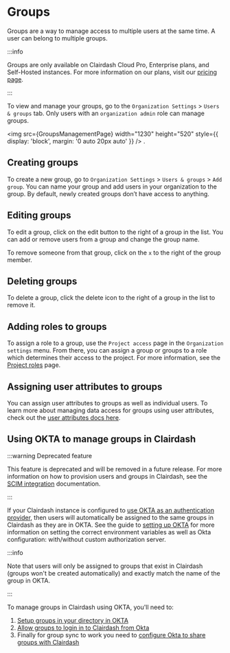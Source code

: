 
# Groups

Groups are a way to manage access to multiple users at the same time. A user can belong to multiple groups.

:::info

Groups are only available on Clairdash Cloud Pro, Enterprise plans, and Self-Hosted instances. For more information on our plans, visit our [pricing page](https://www.clairdash.com/pricing).

:::

To view and manage your groups, go to the `Organization Settings` > `Users & groups` tab. Only users with an `organization admin` role can manage groups.

<img
  src={GroupsManagementPage}
  width="1230"
  height="520"
  style={{ display: 'block', margin: '0 auto 20px auto' }}
/>
.

## Creating groups

To create a new group, go to `Organization Settings` > `Users & groups` > `Add group`. You can name your group and add users in your organization to the group. By default, newly created groups don’t have access to anything.

## Editing groups

To edit a group, click on the edit button to the right of a group in the list. You can add or remove users from a group and change the group name.

To remove someone from that group, click on the `x` to the right of the group member.

## Deleting groups

To delete a group, click the delete icon to the right of a group in the list to remove it.

## Adding roles to groups

To assign a role to a group, use the `Project access` page in the `Organization settings` menu. From there, you can assign a group or groups to a role which determines their access to the project. For more information, see the [Project roles](/references/roles.mdx#project-roles) page.

## Assigning user attributes to groups

You can assign user attributes to groups as well as individual users. To learn more about managing data access for groups using user attributes, check out the [user attributes docs here](/references/user-attributes.mdx#assigning-user-attributes-to-users-and-groups).

## Using OKTA to manage groups in Clairdash

:::warning Deprecated feature

This feature is deprecated and will be removed in a future release.
For more information on how to provision users and groups in Clairdash, see the [SCIM integration](/references/scim-integration.mdx) documentation.

:::

If your Clairdash instance is configured to [use OKTA as an authentication provider](../self-host/customize-deployment/use-sso-login-for-self-hosted-clairdash.mdx#okta), then users will automatically be assigned to the same groups in Clairdash as they are in OKTA. See the guide to [setting up OKTA](../self-host/customize-deployment/use-sso-login-for-self-hosted-clairdash.mdx#okta) for more information on setting the correct environment variables as well as Okta configuration: with/without custom authorization server.

:::info

Note that users will only be assigned to groups that exist in Clairdash (groups won't be created automatically) and exactly match the name of the group in OKTA.

:::

To manage groups in Clairdash using OKTA, you'll need to:

1. [Setup groups in your directory in OKTA](https://help.okta.com/en-us/content/topics/users-groups-profiles/usgp-bulk-assign-group-people.htm)
2. [Allow groups to login in to Clairdash from Okta](https://help.okta.com/en-us/content/topics/users-groups-profiles/usgp-assign-app-group.htm)
3. Finally for group sync to work you need to [configure Okta to share groups with Clairdash](https://developer.okta.com/docs/guides/customize-tokens-groups-claim/main/#add-a-groups-claim-for-a-custom-authorization-server)
